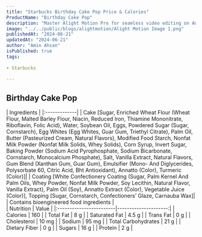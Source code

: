 ```yaml
---
title: "Starbucks Birthday Cake Pop Price & Calories"
ProductName: "Birthday Cake Pop" 
description: "Master Alight Motion Pro for seamless video editing on Android, iOS, and Tablets with our ultimate guide, unlocking advanced features and elevating your skills in 2024!"
image: "../../public/blogs/alightmotion/Alight Motion Image 1.png"
publishedAt: "2024-06-21"
updatedAt: "2024-06-21"
author: "Amin Ahsan"
isPublished: true
tags:
 
- Starbucks
      
---
```


 
## Birthday Cake Pop 
  
<div className="tables-container">
  <div className="table-wrapper">
    | Ingredients  |  
    |:-------------|
    | Cake [Sugar, Enriched Wheat Flour (Wheat Flour, Malted Barley Flour, Niacin, Reduced Iron, Thiamine Mononitrate, Riboflavin, Folic Acid), Water, Soybean Oil, Eggs, Powdered Sugar (Sugar, Cornstarch), Egg Whites (Egg Whites, Guar Gum, Triethyl Citrate), Palm Oil, Butter (Pasteurized Cream, Natural Flavors), Modified Food Starch, Nonfat Milk Powder (Nonfat Milk Solids, Whey Solids), Corn Syrup, Invert Sugar, Baking Powder (Sodium Acid Pyrophosphate, Sodium Bicarbonate, Cornstarch, Monocalcium Phosphate), Salt, Vanilla Extract, Natural Flavors, Gum Blend (Xanthan Gum, Guar Gum), Emulsifier (Mono- And Diglycerides, Polysorbate 60, Citric Acid, Bht Antioxidant), Annatto (Color), Turmeric (Color)]|
    | Coating [White Confectionery Coating (Sugar, Palm Kernel And Palm Oils, Whey Powder, Nonfat Milk Powder, Soy Lecithin, Natural Flavor, Vanilla Extract), Palm Oil (Soy), Annatto Extract (Color), Vegetable Juice (Color)], Topping [Sugar, Cornstarch, Confectioners’ Glaze, Carnauba Wax]|
    | Contains bioengineered food ingredients |
  </div>
  <div className="table-wrapper">
    | Nutrition               | Value                |  
    |:------------------------|---------------------:|
    | Calories                | 160                  |
    | Total Fat               | 8 g                  |
    | Saturated Fat           | 4.5 g                |
    | Trans Fat               | 0 g                  |
    | Cholesterol             | 10 mg                |
    | Sodium                  | 95 mg                |
    | Total Carbohydrates     | 21 g                 |
    | Dietary Fiber           | 0 g                  |
    | Sugars                  | 16 g                 |
    | Protein                 | 2 g                  |
  </div>
</div>
<style jsx>{`
  .tables-container {
    display: flex;
    flex-direction: row;
    gap: 30px;
  }
  .table-wrapper {
    width: 500px; /* Adjust as needed */
  }
  @media (max-width: 768px) {
    .tables-container {
      flex-direction: column;
      gap: 0px; /* Adjust as needed */
    }
    .table-wrapper {
      width: 100%; /* Adjust as needed */
    }
  }
`}</style>
